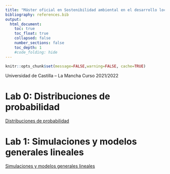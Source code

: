 ```yaml
---
title: "Máster oficial en Sostenibilidad ambiental en el desarrollo local y territorial"
bibliography: references.bib
output:
  html_document:
    toc: true
    toc_float: true
    collapsed: false
    number_sections: false
    toc_depth: 1
    #code_folding: hide
---
```


```r
knitr::opts_chunk$set(message=FALSE,warning=FALSE, cache=TRUE)
```

Universidad de Castilla – La Mancha
Curso 2021/2022

# Lab 0: Distribuciones de probabilidad
[Distribuciones de probabilidad](https://jabiologo.github.io/web/tutorials/lab0distribucionesProbabilidad.html) 


# Lab 1: Simulaciones y modelos generales lineales
[Simulaciones y modelos generales lineales](https://jabiologo.github.io/web/tutorials/lab1simulaciones.html)
